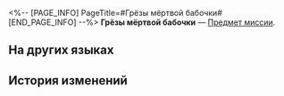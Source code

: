 <%-- [PAGE_INFO]
PageTitle=#Грёзы мёртвой бабочки#
[END_PAGE_INFO] --%>
{{Предмет Инфобокс
|id          = 140570
|Изображение = Предмет Грёзы мёртвой бабочки.png
|Тип         = Предмет миссии
|Инвентарь   = Миссии
|Редкость    = 3
|Эффект      = 
|Описание    = Серебряное кольцо, сделанное вручную. Если приложить его к уху, можно услышать, как тает снег.<br />В Айдонии есть традиция, когда перед отправлением в последний путь ушедшие запечатывают в кольцах лёд и снег, а затем дарят их живым, чтобы они прошли остаток жизни вместо них.
}}
{{Описание|''«Когда растает снег и расцветут цветы, ты найдёшь меня».''}}
'''Грёзы мёртвой бабочки''' — [[Предмет миссии]].

==На других языках==
{{На других языках
|en   = Nether Butterfly's Pondering
|zhs  = 冥蝶遐思
|zht  = 冥蝶遐思
|ja   = 冥蝶の悠思
|ko   = 저승 나비의 추상
|es   = Reflexión de la mariposa abisal
|fr   = Rêverie du papillon du néant
|ru   = Грёзы мёртвой бабочки
|th   = ผีเสื้ออนธการคะนึงหา
|vi   = Bướm Âm Giới Suy Tư
|de   = Schmetterlingsfantasie
|id   = Perenungan Kupu-Kupu Kematian
|pt   = Contemplação da Borboleta Abismal
}}

==История изменений==
{{История изменений|3.5}}